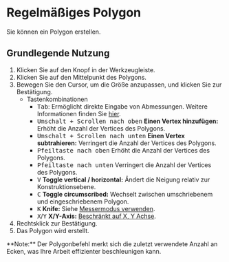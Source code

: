 
# Regelmäßiges Polygon

<Reference shortcut='' command='Polygon' button='Werkzeugleiste'   buttonIcon='button-regular-polygon'/>

Sie können ein Polygon erstellen.

## Grundlegende Nutzung

1. Klicken Sie auf den <ButtonIcon type="button-regular-polygon" /> Knopf in der Werkzeugleiste.
2. Klicken Sie auf den Mittelpunkt des Polygons.
3. Bewegen Sie den Cursor, um die Größe anzupassen, und klicken Sie zur Bestätigung.
   - <Kst>Tastenkombinationen</Kst>
      - <kbd>Tab</kbd>: Ermöglicht direkte Eingabe von Abmessungen. Weitere Informationen finden Sie [hier](/tool/sketching-essentials#specify-dimensions-numerically).
      - <kbd>Umschalt + Scrollen nach oben</kbd> **Einen Vertex hinzufügen:** Erhöht die Anzahl der Vertices des Polygons.
      - <kbd>Umschalt + Scrollen nach unten</kbd> **Einen Vertex subtrahieren:** Verringert die Anzahl der Vertices des Polygons.
      - <kbd>Pfeiltaste nach oben</kbd> Erhöht die Anzahl der Vertices des Polygons.
      - <kbd>Pfeiltaste nach unten</kbd> Verringert die Anzahl der Vertices des Polygons.
      - <kbd>V</kbd> **Toggle vertical / horizontal:** Ändert die Neigung relativ zur Konstruktionsebene.
      - <kbd>C</kbd> **Toggle circumscribed:** Wechselt zwischen umschriebenem und eingeschriebenem Polygon.
      - <kbd>K</kbd> **Knife:** Siehe [Messermodus verwenden](/tool/sketching-essentials#use-knife-mode).
      - <kbd>X</kbd>/<kbd>Y</kbd> **X/Y-Axis:** [Beschränkt auf X, Y Achse](/tool/sketching-essentials#constrain-to-an-axis).
4. Rechtsklick zur Bestätigung.
5. Das Polygon wird erstellt.

<Callout type="info" emoji="🗒️">
**Note:** 
Der Polygonbefehl merkt sich die zuletzt verwendete Anzahl an Ecken, was Ihre Arbeit effizienter beschleunigen kann.
</Callout>

<VideoPlayer fileName="polygon"/>